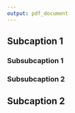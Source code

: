 ```yaml
---
output: pdf_document
---
```


## Subcaption 1

### Subsubcaption 1

### Subsubcaption 2

## Subcaption 2



